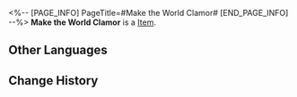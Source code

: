 <%-- [PAGE_INFO]
PageTitle=#Make the World Clamor#
[END_PAGE_INFO] --%>
{{Item Infobox
|id          = 21013
|image       = Item Make the World Clamor.png
|type        = 
|invCategory = Light Cone
|rarity      = 4
|effect      = Light Cone for the Path of {{Color|h|Erudition}}. The Light Cone ability is only effective for characters of this Path.
|description = She stood on the stage, waving at her audience, encouraging them to make their voice heard.<br />Songs, shouts, or laments &mdash; anything that makes a sound.<br />Voice your thoughts, so others can come to help.<br /><br />''"Don't make your heart as cold as this concrete jungle."''
}}
{{Description|&mdash; Make the world clamor.}}
'''Make the World Clamor''' is a [[Item]].

==Other Languages==
{{Other Languages
|en   = Make the World Clamor
|zhs  = 别让世界静下来
|zht  = 別讓世界靜下來
|ja   = この{{Rubi|世界|せかい}}に{{Rubi|喧噪|けんそう}}を
|ko   = 세상을 진정시키지 마
|es   = Que el mundo clame
|fr   = Clameur du monde
|ru   = Пусть мир не стихает
|th   = Make the World Clamor
|vi   = Đừng Để Thế Giới Lạnh Lẽo
|de   = Die Welt in Aufruhr versetzen
|id   = Make the World Clamor
|pt   = Faça o Mundo Clamar
}}

==Change History==
{{Change History|1.0}}